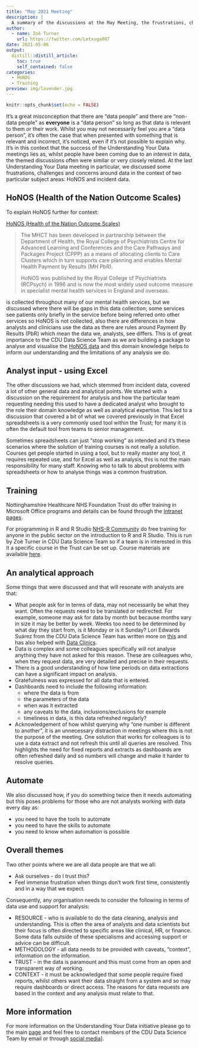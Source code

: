 ```yaml
---
title: "May 2021 Meeting"
description: |
  A summary of the discussions at the May Meeting, the frustrations, challenges and considerations of data
author:
  - name: Zoë Turner
    url: https://twitter.com/Letxuga007
date: 2021-05-06
output:
  distill::distill_article:
    toc: true
    self_contained: false
categories:
  - HoNOS
  - Training
preview: img/lavender.jpg
--- 
```


```r
knitr::opts_chunk$set(echo = FALSE)
```


It's a great misconception that there are "data people" and there are "non-data people" as **everyone** is a "data person" so long as that data is relevant to them or their work. Whilst you may not necessarily feel you are a "data person", it's often the case that when presented with something that is relevant and incorrect, it's noticed, even if it's not possible to explain why. It's in this context that the success of the Understanding Your Data meetings lies as, whilst people have been coming due to an interest in data, the themed discussions often were similar or very closely related. At the last Understanding Your Data meeting in particular, we discussed some frustrations, challenges and concerns around data in the context of two particular subject areas: HoNOS and incident data. 

## HoNOS (Health of the Nation Outcome Scales)

To explain HoNOS further for context:

[HoNOS (Health of the Nation Outcome Scales)](https://www.rcpsych.ac.uk/events/in-house-training/health-of-nation-outcome-scales)

>The MHCT has been developed in partnership between the Department of Health, the Royal College of Psychiatrists Centre for Advanced Learning and Conferences and the Care Pathways and Packages Project (CPPP) as a means of allocating clients to Care Clusters which in turn supports care planning and enables Mental Health Payment by Results (MH PbR).
>
>HoNOS was published by the Royal College of Psychiatrists (RCPsych) in 1996 and is now the most widely used outcome measure in specialist mental health services in England and overseas. 

is collected throughout many of our mental health services, but we discussed where there will be gaps in this data collection; some services see patients only briefly in the service before being referred onto other services so HoNOS is not collected, also there are differences in how analysts and clinicians use the data as there are rules around Payment By Results (PbR) which mean the data we, analysts, see differs. This is of great importance to the CDU Data Science Team as we are building a package to analyse and visualise the [HoNOS data](https://github.com/CDU-data-science-team/honos) and this domain knowledge helps to inform our understanding and the limitations of any analysis we do.

## Analyst input - using Excel

The other discussions we had, which stemmed from incident data, covered a lot of other general data and analytical points. We started with a discussion on the requirement for analysis and how the particular team requesting needing this used to have a dedicated analyst who brought to the role their domain knowledge as well as analytical expertise. This led to a discussion that covered a bit of what we covered previously in that Excel spreadsheets is a very commonly used tool within the Trust; for many it is often the default tool from teams to senior management. 

Sometimes spreadsheets can just "stop working" as intended and it's these scenarios where the solution of training courses is not really a solution. Courses get people started in using a tool, but to really master any tool, it requires repeated use, and for Excel as well as analysis, this is not the main responsibility for many staff. Knowing who to talk to about problems with spreadsheets or how to analyse things was a common frustration. 

## Training

Nottinghamshire Healthcare NHS Foundation Trust do offer training in Microsoft Office programs and details can be found through the [Intranet pages](https://connect/?page=microsoft-office-365-training). 

For programming in R and R Studio [NHS-R Community](https://nhsrcommunity.com/) do free training for anyone in the public sector on the introduction to R and R Studio. This is run by Zoë Turner in CDU Data Science Team so if a team is in interested in this it a specific course in the Trust can be set up. Course materials are available [here](https://philosopher-analyst.netlify.app/collection/).

## An analytical approach

Some things that were discussed and that will resonate with analysts are that:

* What people ask for in terms of data, may not necessarily be what they want. Often the requests need to be translated or redirected. For example, someone may ask for data by month but because months vary in size it may be better by week. Weeks too need to be determined by what day they start from, is it Monday or is it Sunday? Lori Edwards Suárez from the CDU Data Science Team has written more on [this](https://analystinthewild.wordpress.com/2020/08/09/lost-in-translation/) and has also helped with [Data Clinics](https://cdu-data-science-team.github.io/team-blog/posts/2021-01-13-data-clinics-in-nottinghamshire-healthcare/).
* Data is complex and some colleagues specifically will not analyse anything they have not asked for this reason. These are colleagues who, when they request data, are very detailed and precise in their requests.
* There is a good understanding of how time periods on data extractions can have a significant impact on analysis.
* Gratefulness was expressed for all data that is entered. 
* Dashboards need to include the following information:
  - where the data is from
  - the parameters of the data
  - when was it extracted
  - any caveats to the data, inclusions/exclusions for example
  - timeliness in data, is this data refreshed regularly?
  
* Acknowledgement of how whilst querying why "one number is different to another", it is an unnecessary distraction in meetings where this is not the purpose of the meeting. One solution that works for colleagues is to use a data extract and not refresh this until all queries are resolved. This highlights the need for fixed reports and extracts as dashboards are often refreshed daily and so numbers will change and make it harder to resolve queries.

## Automate

We also discussed how, if you do something twice then it needs automating but this poses problems for those who are not analysts working with data every day as:

* you need to have the tools to automate
* you need to have the skills to automate
* you need to know when automation is possible

## Overall themes

Two other points where we are all data people are that we all:

* Ask ourselves - do I trust this?
* Feel immense frustration when things don't work first time, consistently and in a way that we expect.

Consequently, any organisation needs to consider the following in terms of data use and support for analysis:

* RESOURCE - who is available to do the data cleaning, analysis and understanding. This is often the area of analysts and data scientists but their focus is often directed to specific areas like clinical, HR, or finance. Some data falls outside of these specialisms and accessing support or advice can be difficult.
* METHODOLOGY - all data needs to be provided with caveats, "context", information on the information.
* TRUST - in the data is paramount and this must come from an open and transparent way of working.
* CONTEXT - it must be acknowledged that some people require fixed reports, whilst others want their data straight from a system and so may require dashboards or direct access. The reasons for data requests are based in the context and any analysis must relate to that.

## More information

For more information on the Understanding Your Data initiative please go to the main [page](https://cdu-data-science-team.github.io/team-blog/uyd.html) and feel free to contact members of the CDU Data Science Team by email or through [social media](https://cdu-data-science-team.github.io/team-blog/about.html)].
